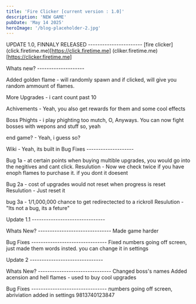 ```yaml
---
title: 'Fire Clicker [current version : 1.0]'
description: 'NEW GAME'
pubDate: 'May 14 2025'
heroImage: '/blog-placeholder-2.jpg'
---
```



UPDATE 1.0, FINNALY RELEASED -----------------------
[fire clicker]
(click.firetime.me)[https://click.firetime.me]
(cliker.firetime.me)[https://clicker.firetime.me]


Whats new? --------------------

Added golden flame -  will randomly spawn and if clicked, will give you random ammount of flames.

More Upgrades - i cant count past 10

Achivements - Yeah, you also get rewards for them and some cool effects

Boss Phights - i play phighting too mutch, O, Anyways. You can now fight bosses with wepons and stuff so, yeah

end game? - Yeah, i guess so?

Wiki -  Yeah, its built in
Bug Fixes --------------------

Bug 1a - at certain points when buying multible upgrades, you would go into the negitives and cant click.
Resulution - Now we check twice if you have enoph flames to purchase it. if you dont it doesent

Bug 2a - cost of upgrades would not reset when progress is reset
Resulution - Just reset it

bug 3a - 1/1,000,000 chance to get redirectected to a rickroll
Resulution - "Its not a bug, its a feture"


Update 1.1 -------------------------------

Whats New? -------------------------------
Made game harder

Bug Fixes --------------------------------
Fixed numbers going off screen, just made them words insted. you can change it in settings



Update 2 -------------------------------

Whats New? -------------------------------
Changed boss's names
Added acension and hell flames - used to buy cool upgrades

Bug Fixes --------------------------------
numbers going off screen, abriviation added in settings
9813740123847

